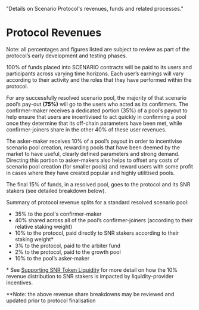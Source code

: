 
  "Details on Scenario Protocol's revenues, funds and related processes."

# Protocol Revenues
<Note>Note: all percentages and figures listed are subject to review as part of the protocol’s early development and testing phases.</Note>

100% of funds placed into SCENARIO contracts will be paid to its users and participants across varying time horizons. Each user’s earnings will vary according to their activity and the roles that they have performed within the protocol.

For any successfully resolved scenario pool, the majority of that scenario pool’s pay-out <b>(75%)</b> will go to the users who acted as its confirmers. The confirmer-maker receives a dedicated portion (35%) of a pool’s payout to help ensure that users are incentivised to act quickly in confirming a pool once they determine that its off-chain parameters have been met, while confirmer-joiners share in the other 40% of these user revenues.

The asker-maker receives 10% of a pool’s payout in order to incentivise scenario pool creation, rewarding pools that have been deemed by the market to have useful, clearly defined parameters and strong demand. Directing this portion to asker-makers also helps to offset any costs of scenario pool creation (for smaller pools) and reward users with some profit in cases where they have created popular and highly utilitised pools.

The final 15% of funds, in a resolved pool, goes to the protocol and its SNR stakers (see detailed breakdown below). 

Summary of protocol revenue splits for a standard resolved scenario pool:<br/>
* 35% to the pool's confirmer-maker
* 40% shared across all of the pool’s confirmer-joiners (according to their relative staking weight)
* 10% to the protocol, paid directly to SNR stakers according to their staking weight* 
* 3% to the protocol, paid to the arbiter fund
* 2% to the protocol, paid to the growth pool
* 10% to the pool’s asker-maker	

<Note>* See [Supporting SNR Token Liquidity](/liquidity) for more detail on how the 10% revenue distribution to SNR stakers is impacted by liquidity-provider incentives.</Note>

<Note>**Note: the above revenue share breakdowns may be reviewed and updated prior to protocol finalisation</Note>